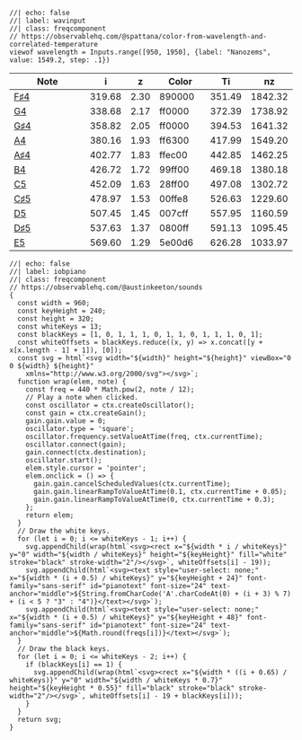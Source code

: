 ```ojs
//| echo: false
//| label: wavinput
//| class: freqcomponent
// https://observablehq.com/@spattana/color-from-wavelength-and-correlated-temperature
viewof wavelength = Inputs.range([950, 1950], {label: "Nanozems", value: 1549.2, step: .1})
```

:::{#iobtable}
| Note  | [i]{.tool data-bs-toggle="tooltip" data-bs-title="iobs"}  | [z]{.tool data-bs-toggle="tooltip" data-bs-title="zem"}    | Color                  | [Ti]{.tool data-bs-toggle="tooltip" data-bs-title="teraiobs"}     | [nz]{.tool data-bs-toggle="tooltip" data-bs-title="nanozems"}      |
| ------------------------------------------------------ | ------ | ---- | ---------------------- | ------ | ------- |
| [F♯4](https://en.wikipedia.org/wiki/F♯_(musical_note)) | 319.68 | 2.30 | [890000]{.color890000} | 351.49 | 1842.32 |
| [G4](https://en.wikipedia.org/wiki/F_(musical_note))   | 338.68 | 2.17 | [ff0000]{.color0}      | 372.39 | 1738.92 |
| [G♯4](https://en.wikipedia.org/wiki/G♯_(musical_note)) | 358.82 | 2.05 | [ff0000]{.color0}      | 394.53 | 1641.32 |
| [A4](https://en.wikipedia.org/wiki/A_(musical_note))   | 380.16 | 1.93 | [ff6300]{.colorff6300} | 417.99 | 1549.20 |
| [A♯4](https://en.wikipedia.org/wiki/A♯_(musical_note)) | 402.77 | 1.83 | [ffec00]{.colorffec00} | 442.85 | 1462.25 |
| [B4](https://en.wikipedia.org/wiki/B_(musical_note))   | 426.72 | 1.72 | [99ff00]{.color99ff00} | 469.18 | 1380.18 |
| [C5](https://en.wikipedia.org/wiki/C_(musical_note))   | 452.09 | 1.63 | [28ff00]{.color28ff00} | 497.08 | 1302.72 |
| [C♯5](https://en.wikipedia.org/wiki/C♯_(musical_note)) | 478.97 | 1.53 | [00ffe8]{.color00ffe8} | 526.63 | 1229.60 |
| [D5](https://en.wikipedia.org/wiki/D_(musical_note))   | 507.45 | 1.45 | [007cff]{.color007cff} | 557.95 | 1160.59 |
| [D♯5](https://en.wikipedia.org/wiki/D♯_(musical_note)) | 537.63 | 1.37 | [0800ff]{.color0800ff} | 591.13 | 1095.45 |
| [E5](https://en.wikipedia.org/wiki/E_(musical_note))   | 569.60 | 1.29 | [5e00d6]{.color5e00d6} | 626.28 | 1033.97 |
:::

```ojs
//| echo: false
//| label: iobpiano
//| class: freqcomponent
// https://observablehq.com/@austinkeeton/sounds
{
  const width = 960;
  const keyHeight = 240;
  const height = 320;
  const whiteKeys = 13;
  const blackKeys = [1, 0, 1, 1, 1, 0, 1, 1, 0, 1, 1, 1, 0, 1];
  const whiteOffsets = blackKeys.reduce((x, y) => x.concat([y + x[x.length - 1] + 1]), [0]);
  const svg = html`<svg width="${width}" height="${height}" viewBox="0 0 ${width} ${height}"
    xmlns="http://www.w3.org/2000/svg"></svg>`;
  function wrap(elem, note) {
    const freq = 440 * Math.pow(2, note / 12);
    // Play a note when clicked.
    const oscillator = ctx.createOscillator();
    const gain = ctx.createGain();
    gain.gain.value = 0;
    oscillator.type = 'square';
    oscillator.frequency.setValueAtTime(freq, ctx.currentTime);
    oscillator.connect(gain);
    gain.connect(ctx.destination);
    oscillator.start();
    elem.style.cursor = 'pointer';
    elem.onclick = () => {
      gain.gain.cancelScheduledValues(ctx.currentTime);
      gain.gain.linearRampToValueAtTime(0.1, ctx.currentTime + 0.05);
      gain.gain.linearRampToValueAtTime(0, ctx.currentTime + 0.3);
    };
    return elem;
  }
  // Draw the white keys.
  for (let i = 0; i <= whiteKeys - 1; i++) {
    svg.appendChild(wrap(html`<svg><rect x="${width * i / whiteKeys}" y="0" width="${width / whiteKeys}" height="${keyHeight}" fill="white" stroke="black" stroke-width="2"/></svg>`, whiteOffsets[i] - 19));
    svg.appendChild(html`<svg><text style="user-select: none;" x="${width * (i + 0.5) / whiteKeys}" y="${keyHeight + 24}" font-family="sans-serif" id="pianotext" font-size="24" text-anchor="middle">${String.fromCharCode('A'.charCodeAt(0) + (i + 3) % 7) + (i < 5 ? "3" : "4")}</text></svg>`);
    svg.appendChild(html`<svg><text style="user-select: none;" x="${width * (i + 0.5) / whiteKeys}" y="${keyHeight + 48}" font-family="sans-serif" id="pianotext" font-size="24" text-anchor="middle">${Math.round(freqs[i])}</text></svg>`);
  }
  // Draw the black keys.
  for (let i = 0; i <= whiteKeys - 2; i++) {
    if (blackKeys[i] == 1) {
      svg.appendChild(wrap(html`<svg><rect x="${width * ((i + 0.65) / whiteKeys)}" y="0" width="${width / whiteKeys * 0.7}" height="${keyHeight * 0.55}" fill="black" stroke="black" stroke-width="2"/></svg>`, whiteOffsets[i] - 19 + blackKeys[i]));
    }
  }
  return svg;
}
```
